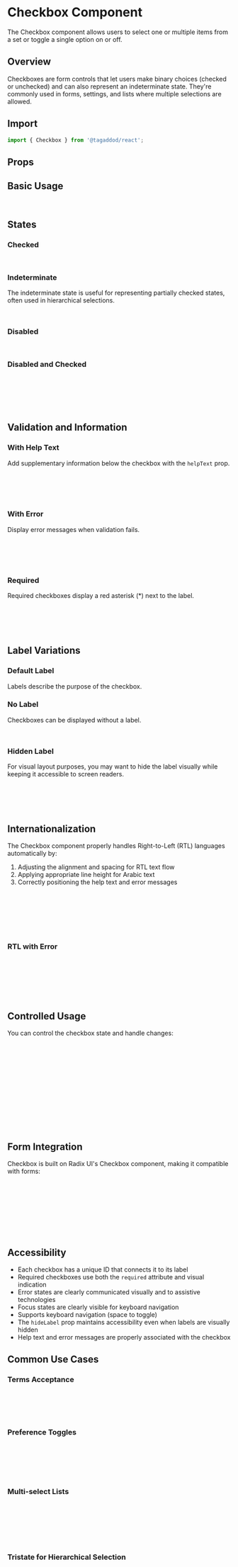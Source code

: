 
<Meta of={CheckboxStories} />

# Checkbox Component

The Checkbox component allows users to select one or multiple items from a set or toggle a single option on or off.

## Overview

Checkboxes are form controls that let users make binary choices (checked or unchecked) and can also represent an indeterminate state. They're commonly used in forms, settings, and lists where multiple selections are allowed.

## Import

```jsx
import { Checkbox } from '@tagaddod/react';
```

## Props

<ArgTypes of={Checkbox} />

## Basic Usage

<Canvas of={CheckboxStories.Default} />

```jsx
<Checkbox label="Label" />
```

## States

### Checked

<Canvas of={CheckboxStories.Checked} />

```jsx
<Checkbox label="Label" checked={true} />
```

### Indeterminate

The indeterminate state is useful for representing partially checked states, often used in hierarchical selections.

<Canvas of={CheckboxStories.Indeterminate} />

```jsx
<Checkbox label="Label" checked="indeterminate" />
```

### Disabled

<Canvas of={CheckboxStories.Disabled} />

```jsx
<Checkbox label="Label" disabled={true} />
```

### Disabled and Checked

<Canvas of={CheckboxStories.DisabledChecked} />

```jsx
<Checkbox 
  label="Label" 
  disabled={true} 
  checked={true} 
/>
```

## Validation and Information

### With Help Text

Add supplementary information below the checkbox with the `helpText` prop.

<Canvas of={CheckboxStories.WithHelpText} />

```jsx
<Checkbox 
  label="Label" 
  helpText="Help text" 
/>
```

### With Error

Display error messages when validation fails.

<Canvas of={CheckboxStories.WithError} />

```jsx
<Checkbox 
  label="Label" 
  error="Error message" 
/>
```

### Required

Required checkboxes display a red asterisk (*) next to the label.

<Canvas of={CheckboxStories.Required} />

```jsx
<Checkbox 
  label="Label" 
  required={true} 
/>
```

## Label Variations

### Default Label

Labels describe the purpose of the checkbox.

<Canvas of={CheckboxStories.Default} />

### No Label

Checkboxes can be displayed without a label.

<Canvas of={CheckboxStories.WithoutLabel} />

```jsx
<Checkbox />
```

### Hidden Label

For visual layout purposes, you may want to hide the label visually while keeping it accessible to screen readers.

<Canvas of={CheckboxStories.HiddenLabel} />

```jsx
<Checkbox 
  label="Hidden Label" 
  hideLabel={true} 
/>
```

## Internationalization

The Checkbox component properly handles Right-to-Left (RTL) languages automatically by:

1. Adjusting the alignment and spacing for RTL text flow
2. Applying appropriate line height for Arabic text
3. Correctly positioning the help text and error messages

<Canvas of={CheckboxStories.RTL} />

```jsx
<div dir="rtl">
  <Checkbox 
    label="تسمية" 
    helpText="نص المساعدة" 
  />
</div>
```

### RTL with Error

<Canvas of={CheckboxStories.RTLError} />

```jsx
<div dir="rtl">
  <Checkbox 
    label="تسمية" 
    error="رسالة خطأ" 
  />
</div>
```

## Controlled Usage

You can control the checkbox state and handle changes:

```jsx
import { useState } from 'react';

function MyForm() {
  const [isChecked, setIsChecked] = useState(false);
  
  return (
    <Checkbox 
      label="I agree to the terms" 
      checked={isChecked}
      onCheckedChange={setIsChecked}
    />
  );
}
```

## Form Integration

Checkbox is built on Radix UI's Checkbox component, making it compatible with forms:

```jsx
<form onSubmit={handleSubmit}>
  <Checkbox 
    name="terms" 
    required={true} 
    label="I agree to the terms and conditions"
  />
  <button type="submit">Submit</button>
</form>
```

## Accessibility

- Each checkbox has a unique ID that connects it to its label
- Required checkboxes use both the `required` attribute and visual indication
- Error states are clearly communicated visually and to assistive technologies
- Focus states are clearly visible for keyboard navigation
- Supports keyboard navigation (space to toggle)
- The `hideLabel` prop maintains accessibility even when labels are visually hidden
- Help text and error messages are properly associated with the checkbox

## Common Use Cases

### Terms Acceptance

```jsx
<Checkbox 
  label="I accept the Terms of Service and Privacy Policy" 
  required={true} 
/>
```

### Preference Toggles

```jsx
<div>
  <Checkbox label="Email notifications" />
  <Checkbox label="SMS notifications" />
  <Checkbox label="Push notifications" />
</div>
```

### Multi-select Lists

```jsx
<div>
  <Checkbox label="Apple" />
  <Checkbox label="Orange" />
  <Checkbox label="Banana" />
  <Checkbox label="Strawberry" />
</div>
```

### Tristate for Hierarchical Selection

```jsx
const [parentChecked, setParentChecked] = useState('indeterminate');
const [child1Checked, setChild1Checked] = useState(true);
const [child2Checked, setChild2Checked] = useState(false);

// Update parent state based on children
useEffect(() => {
  if (child1Checked && child2Checked) {
    setParentChecked(true);
  } else if (!child1Checked && !child2Checked) {
    setParentChecked(false);
  } else {
    setParentChecked('indeterminate');
  }
}, [child1Checked, child2Checked]);

// Update children based on parent
const handleParentChange = (newState) => {
  setParentChecked(newState);
  if (newState !== 'indeterminate') {
    setChild1Checked(newState);
    setChild2Checked(newState);
  }
};

return (
  <div>
    <Checkbox 
      label="Select All" 
      checked={parentChecked}
      onCheckedChange={handleParentChange}
    />
    <div style={{ marginLeft: '24px' }}>
      <Checkbox 
        label="Option 1" 
        checked={child1Checked}
        onCheckedChange={setChild1Checked}
      />
      <Checkbox 
        label="Option 2" 
        checked={child2Checked}
        onCheckedChange={setChild2Checked}
      />
    </div>
  </div>
);
```

## Implementation Details

### CSS Variables

The Checkbox uses the following token CSS variables:

| Variable | Purpose |
|----------|---------|
| `--t-size-*` | Checkbox dimensions |
| `--t-space-*` | Padding and spacing |
| `--t-typography-*` | Typography tokens |
| `--t-color-fill-*` | Background colors |
| `--t-color-text-*` | Text colors |
| `--t-color-border-*` | Border colors |
| `--t-color-surface-*` | Background colors |
| `--t-color-icon-*` | Icon colors |
| `--t-border-radius-*` | Border radius |
| `--t-border-width-*` | Border width |
| `--t-duration-*` | Animation duration |
| `--t-easing-*` | Animation timing |
| `--t-line-height-*` | Line height for different languages |

### Architecture

The component is built on Radix UI's Checkbox component, which provides accessibility and state management. The custom implementation adds:

1. Label, help text, and error message handling
2. Visual styling through CSS modules
3. RTL support with appropriate text and layout adjustments
4. Indeterminate state visualization
5. Required field indication

### Browser Support

The Checkbox component is compatible with all modern browsers and includes RTL language support.
